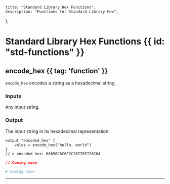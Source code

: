     title: "Standard Library Hex Functions",
    description: "Functions for Standard Library Hex",
};

# Standard Library Hex Functions {{ id: "std-functions" }}


## encode_hex {{ tag: 'function' }}

<Row>
  <Col>

`encode_hex` encodes a string as a hexadecimal string.

### Inputs

<Properties>


  <Property name="value" required="optional" type="string">
    Any input string.
  </Property>



</Properties>

### Output

<Properties>
  <Property name="value" type="string">
    The input string in its hexadecimal representation.
  </Property>
</Properties>


<CodeGroup title="Example using encode_hex">


```hcl {{ title: 'main.tx' }}
output "encoded_hex" {
    value = encode_hex("hello, world")
}
// > encoded_hex: 68656C6C6F2C20776F726C64

```


```json {{ title: 'main.json' }}
// Coming soon
```

```yaml {{ title: 'main.yaml' }}
# Coming soon
```

</CodeGroup>
</Col>
</Row>

---

